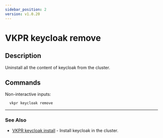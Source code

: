 ```yaml
---
sidebar_position: 2
version: v1.0.20
---
```


# VKPR keycloak remove

## Description

Uninstall all the content of keycloak from the cluster.

## Commands

Non-interactive inputs:

```bash
  vkpr keycloak remove
```

---

### See Also

- [VKPR keycloak install](/docs/commands/keycloak/vkpr_keycloak_install) - Install keycloak in the cluster.

